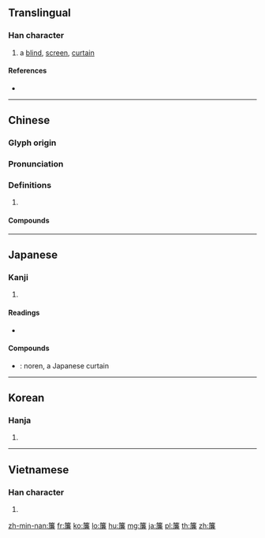 {{character info/new}}
{{also|帘}}
==Translingual==

===Han character===
{{Han char|rn=118|rad=竹|as=13|sn=19|four=88237|canj=HITC}}

# a [[blind]], [[screen]], [[curtain]]

====References====
* {{Han ref|kx=0902.040|dkj=26616|dj=1327.140|hdz=53022.120|uh=7C3E|ud=31806|bh=C3AE|bd=50094}}

----

==Chinese==
{{zh-forms|s=帘}}

===Glyph origin===
{{Han etym}}

===Pronunciation===
{{zh-pron
|m=lián
|c=lim4
|h=pfs=
|md=
|mn=qz,tw,xm,zz:liâm/qz,tw,xm:nî/tw,zz:lî
|mn_note=lî,nî - vernacular, hoeh, liâm - literary
|w=
|mc=y
|oc=y
|cat=
}}

===Definitions===
{{zh-hanzi}}

# {{rfdef|lang=zh}}

====Compounds====
{{zh-der|窗簾}}

----

==Japanese==

===Kanji===
{{ja-kanji|grade=8|rs=竹13}}

# {{defn|lang=ja|sort=竹13}}

====Readings====
* {{ja-readings|on=[[れん]] (ren)|kun=[[すだれ]] (sudare), [[す]] (su)}}

====Compounds====
* {{ja-r|暖簾|のれん}}: noren, a Japanese curtain

----

==Korean==

===Hanja===
{{ko-hanja|hangeul=[[렴]]>[[염]]|eumhun=|rv=ryeom>yeom|mr=ryŏm>yŏm|y=lyem>yem}}

# {{defn|lang=ko|sort=竹13}}

----

==Vietnamese==

===Han character===
{{vi-hantu|[[liêm]]|rs=竹13}}

# {{defn|lang=vi|sort=竹13}}

[[zh-min-nan:簾]]
[[fr:簾]]
[[ko:簾]]
[[lo:簾]]
[[hu:簾]]
[[mg:簾]]
[[ja:簾]]
[[pl:簾]]
[[th:簾]]
[[zh:簾]]